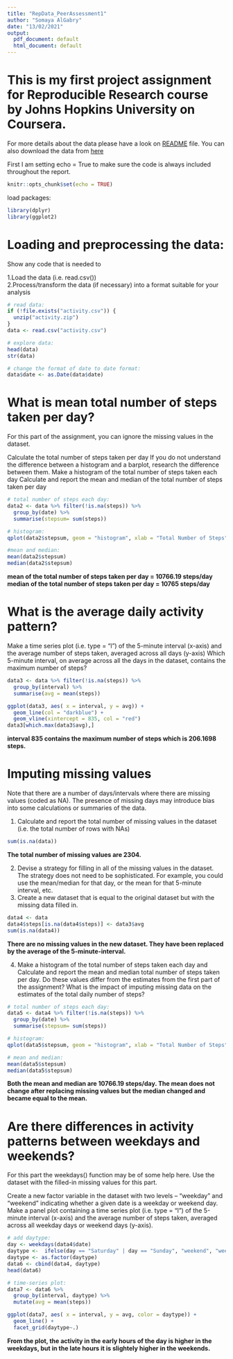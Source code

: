 ```yaml
---
title: "RepData_PeerAssessment1"
author: "Somaya AlGabry"
date: "13/02/2021"
output:
  pdf_document: default
  html_document: default
---
```

# This is my first project assignment for Reproducible Research course by Johns Hopkins University on Coursera.
For more details about the data please have a look on [README](https://github.com/Somaya-AlGabry/RepData_PeerAssessment1/blob/master/README.md) file.  You can also download the data from [here](https://github.com/Somaya-AlGabry/RepData_PeerAssessment1/blob/master/activity.zip)

First I am setting echo = True to make sure the code is always included throughout the report. 
```r
knitr::opts_chunk$set(echo = TRUE)

```
load packages:
```r
library(dplyr)
library(ggplot2)
```
# Loading and preprocessing the data:
Show any code that is needed to

1.Load the data (i.e. read.csv())  
2.Process/transform the data (if necessary) into a format suitable for your analysis
```r
# read data:
if (!file.exists("activity.csv")) {
  unzip("activity.zip")
}
data <- read.csv("activity.csv")

# explore data:
head(data)
str(data)

# change the format of date to date format:
data$date <- as.Date(data$date)

```

# What is mean total number of steps taken per day?
For this part of the assignment, you can ignore the missing values in the dataset.

Calculate the total number of steps taken per day
If you do not understand the difference between a histogram and a barplot, research the difference between them. Make a histogram of the total number of steps taken each day
Calculate and report the mean and median of the total number of steps taken per day

```r
# total number of steps each day:
data2 <- data %>% filter(!is.na(steps)) %>%
  group_by(date) %>%
  summarise(stepsum= sum(steps))

# histogram:
qplot(data2$stepsum, geom = "histogram", xlab = "Total Number of Steps", main = "Histogram of Steps Taken Each Day")

#mean and median: 
mean(data2$stepsum)
median(data2$stepsum)

```
 **mean  of the total number of steps taken per day = 10766.19 steps/day**
   **median of the total number of steps taken per day = 10765 steps/day**
   
# What is the average daily activity pattern?
Make a time series plot (i.e. type = "l") of the 5-minute interval (x-axis) and the average number of steps taken, averaged across all days (y-axis)
Which 5-minute interval, on average across all the days in the dataset, contains the maximum number of steps?   

```r
data3 <- data %>% filter(!is.na(steps)) %>%
  group_by(interval) %>% 
  summarise(avg = mean(steps))

ggplot(data3, aes( x = interval, y = avg)) + 
  geom_line(col = "darkblue") + 
  geom_vline(xintercept = 835, col = "red")
data3[which.max(data3$avg),]

```

**interval 835 contains the maximum number of steps which is 206.1698 steps.**

# Imputing missing values
Note that there are a number of days/intervals where there are missing values (coded as NA). The presence of missing days may introduce bias into some calculations or summaries of the data.

1. Calculate and report the total number of missing values in the dataset (i.e. the total number of rows with NAs)
```r
sum(is.na(data))
```
**The total number of missing values are 2304.**

2. Devise a strategy for filling in all of the missing values in the dataset. The strategy does not need to be sophisticated. For example, you could use the mean/median
for that day, or the mean for that 5-minute interval, etc.
3. Create a new dataset that is equal to the original dataset but with the missing data filled in.

```r
data4 <- data
data4$steps[is.na(data4$steps)] <- data3$avg
sum(is.na(data4))
```
**There are no missing values in the new dataset. They have been replaced by the average of the 5-minute-interval.**



4. Make a histogram of the total number of steps taken each day and Calculate and report the mean and median total number of steps taken per day. Do these values differ from the estimates from the first part of the assignment? What is the impact of imputing missing data on the estimates of the total daily number of steps?
```r
# total number of steps each day:
data5 <- data4 %>% filter(!is.na(steps)) %>%
  group_by(date) %>%
  summarise(stepsum= sum(steps))

# histogram:
qplot(data5$stepsum, geom = "histogram", xlab = "Total Number of Steps", main = "Histogram of Steps Taken Each Day")

# mean and median: 
mean(data5$stepsum)
median(data5$stepsum)
```

**Both the mean and median are 10766.19 steps/day.  The mean does not change after replacing missing values but the median changed and became equal to the mean.** 

# Are there differences in activity patterns between weekdays and weekends?
For this part the weekdays() function may be of some help here. Use the dataset with the filled-in missing values for this part.

Create a new factor variable in the dataset with two levels – “weekday” and “weekend” indicating whether a given date is a weekday or weekend day.
Make a panel plot containing a time series plot (i.e. type = "l") of the 5-minute interval (x-axis) and the average number of steps taken, averaged across all weekday days or weekend days (y-axis).

```r
# add daytype:
day <- weekdays(data4$date)
daytype <-  ifelse(day == "Saturday" | day == "Sunday", "weekend", "weekday")
daytype <- as.factor(daytype)
data6 <- cbind(data4, daytype)
head(data6)                

# time-series plot:
data7 <- data6 %>%
  group_by(interval, daytype) %>% 
  mutate(avg = mean(steps))

ggplot(data7, aes( x = interval, y = avg, color = daytype)) + 
  geom_line() + 
  facet_grid(daytype~.)

```
**From the plot, the activity in the early hours of the day is higher in the weekdays, but in the late hours it is slightely higher in the weekends.** 
